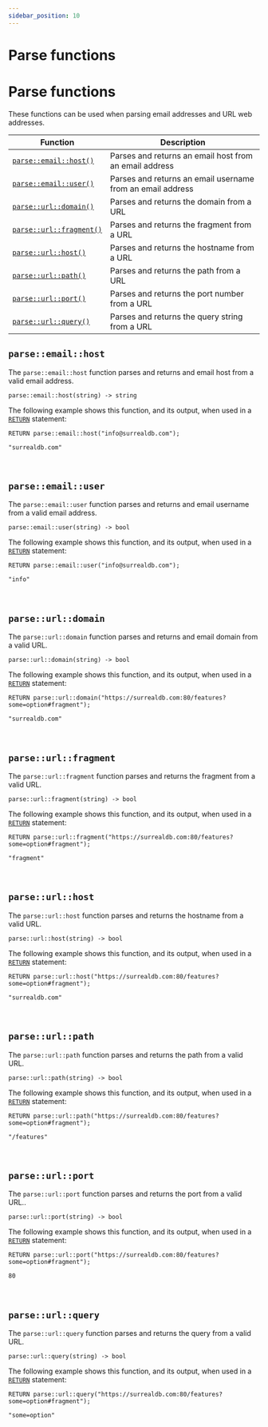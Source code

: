 ```yaml
---
sidebar_position: 10
---
```


# Parse functions

# Parse functions

These functions can be used when parsing email addresses and URL web addresses.

<table>
<thead>
  <tr>
    <th>Function</th>
    <th>Description</th>
  </tr>
</thead>
<tbody>
  <tr>
    <td><a href="#parseemailhost"><code>parse::email::host()</code></a></td>
    <td>Parses and returns an email host from an email address</td>
  </tr>
  <tr>
    <td><a href="#parseemailuser"><code>parse::email::user()</code></a></td>
    <td>Parses and returns an email username from an email address</td>
  </tr>
  <tr>
    <td><a href="#parseurldomain"><code>parse::url::domain()</code></a></td>
    <td>Parses and returns the domain from a URL</td>
  </tr>
  <tr>
    <td><a href="#parseurlfragment"><code>parse::url::fragment()</code></a></td>
    <td>Parses and returns the fragment from a URL</td>
  </tr>
  <tr>
    <td><a href="#parseurlhost"><code>parse::url::host()</code></a></td>
    <td>Parses and returns the hostname from a URL</td>
  </tr>
  <tr>
    <td><a href="#parseurlpath"><code>parse::url::path()</code></a></td>
    <td>Parses and returns the path from a URL</td>
  </tr>
  <tr>
    <td><a href="#parseurlport"><code>parse::url::port()</code></a></td>
    <td>Parses and returns the port number from a URL</td>
  </tr>
  <tr>
    <td><a href="#parseurlquery"><code>parse::url::query()</code></a></td>
    <td>Parses and returns the query string from a URL</td>
  </tr>
</tbody>
</table>

## `parse::email::host`

The `parse::email::host` function parses and returns and email host from a valid email address.

```surql title="API DEFINITION"
parse::email::host(string) -> string
```
The following example shows this function, and its output, when used in a [`RETURN`](/docs/surrealql/statements/return) statement:

```surql
RETURN parse::email::host("info@surrealdb.com");

"surrealdb.com"
```

<br />

## `parse::email::user`

The `parse::email::user` function parses and returns and email username from a valid email address.

```surql title="API DEFINITION"
parse::email::user(string) -> bool
```
The following example shows this function, and its output, when used in a [`RETURN`](/docs/surrealql/statements/return) statement:

```surql
RETURN parse::email::user("info@surrealdb.com");

"info"
```

<br />

## `parse::url::domain`

The `parse::url::domain` function parses and returns and email domain from a valid URL.

```surql title="API DEFINITION"
parse::url::domain(string) -> bool
```
The following example shows this function, and its output, when used in a [`RETURN`](/docs/surrealql/statements/return) statement:

```surql
RETURN parse::url::domain("https://surrealdb.com:80/features?some=option#fragment");

"surrealdb.com"
```

<br />

## `parse::url::fragment`

The `parse::url::fragment` function parses and returns the fragment from a valid URL.

```surql title="API DEFINITION"
parse::url::fragment(string) -> bool
```
The following example shows this function, and its output, when used in a [`RETURN`](/docs/surrealql/statements/return) statement:

```surql
RETURN parse::url::fragment("https://surrealdb.com:80/features?some=option#fragment");

"fragment"
```

<br />

## `parse::url::host`

The `parse::url::host` function parses and returns the hostname from a valid URL.

```surql title="API DEFINITION"
parse::url::host(string) -> bool
```
The following example shows this function, and its output, when used in a [`RETURN`](/docs/surrealql/statements/return) statement:

```surql
RETURN parse::url::host("https://surrealdb.com:80/features?some=option#fragment");

"surrealdb.com"
```

<br />

## `parse::url::path`

The `parse::url::path`  function parses and returns the path from a valid URL.

```surql title="API DEFINITION"
parse::url::path(string) -> bool
```
The following example shows this function, and its output, when used in a [`RETURN`](/docs/surrealql/statements/return) statement:

```surql
RETURN parse::url::path("https://surrealdb.com:80/features?some=option#fragment");

"/features"
```

<br />

## `parse::url::port`

The `parse::url::port` function parses and returns the port from a valid URL..

```surql title="API DEFINITION"
parse::url::port(string) -> bool
```
The following example shows this function, and its output, when used in a [`RETURN`](/docs/surrealql/statements/return) statement:

```surql
RETURN parse::url::port("https://surrealdb.com:80/features?some=option#fragment");

80
```

<br />

## `parse::url::query`

The `parse::url::query` function parses and returns the query from a valid URL.

```surql title="API DEFINITION"
parse::url::query(string) -> bool
```
The following example shows this function, and its output, when used in a [`RETURN`](/docs/surrealql/statements/return) statement:

```surql
RETURN parse::url::query("https://surrealdb.com:80/features?some=option#fragment");

"some=option"
```

<br /><br />